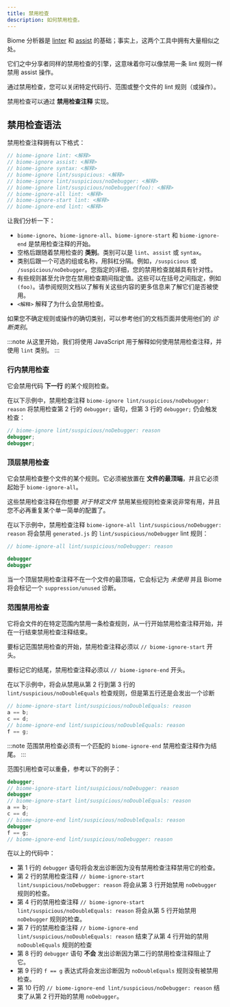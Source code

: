 ```yaml
---
title: 禁用检查
description: 如何禁用检查。
---
```


Biome 分析器是 [linter](/linter) 和 [assist](/assist) 的基础；事实上，这两个工具中拥有大量相似之处。

它们之中分享者同样的禁用检查的引擎，这意味着你可以像禁用一条 lint 规则一样禁用 assist 操作。

通过禁用检查，您可以关闭特定代码行、范围或整个文件的 lint 规则（或操作）。

禁用检查可以通过 **禁用检查注释** 实现。

## 禁用检查语法

禁用检查注释拥有以下格式：

```js
// biome-ignore lint: <解释>
// biome-ignore assist: <解释>
// biome-ignore syntax: <解释>
// biome-ignore lint/suspicious: <解释>
// biome-ignore lint/suspicious/noDebugger: <解释>
// biome-ignore lint/suspicious/noDebugger(foo): <解释>
// biome-ignore-all lint: <解释>
// biome-ignore-start lint: <解释>
// biome-ignore-end lint: <解释>
```

让我们分析一下：

- `biome-ignore`、`biome-ignore-all`、`biome-ignore-start` 和 `biome-ignore-end` 是禁用检查注释的开始。
- 空格后跟随着禁用检查的 **类别**。类别可以是 `lint`、`assist` 或 `syntax`。
- 类别后跟一个可选的组或名称，用斜杠分隔。例如，`/suspicious` 或 `/suspicious/noDebugger`。您指定的详细，您的禁用检查就越具有针对性。
- 有些规则甚至允许您在禁用检查期间指定值。这些可以在括号之间指定，例如 `(foo)`。请参阅规则文档以了解有关这些内容的更多信息来了解它们是否被使用。
- `<解释>` 解释了为什么会禁用检查。

如果您不确定规则或操作的确切类别，可以参考他们的文档页面并使用他们的 *诊断类别*。

:::note
从这里开始，我们将使用 JavaScript 用于解释如何使用禁用检查注释，并使用 `lint` 类别。
:::


### 行内禁用检查

它会禁用代码 **下一行** 的某个规则检查。

在以下示例中，禁用检查注释 `biome-ignore lint/suspicious/noDebugger: reason` 将禁用检查第 2 行的 `debugger;` 语句，但第 3 行的 `debugger;` 仍会触发检查：

```js title="file.js" ins={1}
// biome-ignore lint/suspicious/noDebugger: reason
debugger;
debugger;
```

### 顶层禁用检查

它会禁用检查整个文件的某个规则。它必须被放置在 **文件的最顶端**，并且它必须起始于 `biome-ignore-all`。

这些禁用检查注释在你想要 *对于特定文件* 禁用某些规则检查来说非常有用，并且您不必再重复某个单一简单的配置了。

在以下示例中，禁用检查注释 `biome-ignore-all lint/suspicious/noDebugger: reason` 将会禁用 `generated.js` 的 `lint/suspicious/noDebugger` lint 规则：

```js title="generated.js" ins={1}
// biome-ignore-all lint/suspicious/noDebugger: reason

debugger
debugger

```

当一个顶层禁用检查注释不在一个文件的最顶端，它会标记为 *未使用* 并且 Biome 将会标记一个 `suppression/unused` 诊断。

### 范围禁用检查

它将会文件的在特定范围内禁用一条检查规则，从一行开始禁用检查注释开始，并在一行结束禁用检查注释结束。

要标记范围禁用检查的开始，禁用检查注释必须以 `// biome-ignore-start` 开头。

要标记它的结尾，禁用检查注释必须以 `// biome-ignore-end` 开头。

在以下示例中，将会从禁用从第 2 行到第 3 行的 `lint/suspicious/noDoubleEquals` 检查规则，但是第五行还是会发出一个诊断

```js name="file.js" ins={1} ins={4}
// biome-ignore-start lint/suspicious/noDoubleEquals: reason
a == b;
c == d;
// biome-ignore-end lint/suspicious/noDoubleEquals: reason
f == g;
```

:::note
范围禁用检查必须有一个匹配的 `biome-ignore-end` 禁用检查注释作为结尾。
:::

范围引用检查可以重叠，参考以下的例子：

```js name="file.js"
debugger;
// biome-ignore-start lint/suspicious/noDebugger: reason
debugger
// biome-ignore-start lint/suspicious/noDoubleEquals: reason
a == b;
c == d;
// biome-ignore-end lint/suspicious/noDoubleEquals: reason
debugger
f == g;
// biome-ignore-end lint/suspicious/noDebugger: reason
```

在以上的代码中：

- 第 1 行的 `debugger` 语句将会发出诊断因为没有禁用检查注释禁用它的检查。
- 第 2 行的禁用检查注释 `// biome-ignore-start lint/suspicious/noDebugger: reason` 将会从第 3 行开始禁用 `noDebugger` 规则的检查。
- 第 4 行的禁用检查注释 `// biome-ignore-start lint/suspicious/noDoubleEquals: reason` 将会从第 5 行开始禁用 `noDebugger` 规则的检查。
- 第 7 行的禁用检查注释 `// biome-ignore-end lint/suspicious/noDoubleEquals: reason` 结束了从第 4 行开始的禁用 `noDoubleEquals` 规则的检查
- 第 8 行的 `debugger` 语句 **不会** 发出诊断因为第二行的禁用检查注释阻止了它。
- 第 9 行的 `f == g` 表达式将会发出诊断因为 `noDoubleEquals` 规则没有被禁用检查。
- 第 10 行的 `// biome-ignore-end lint/suspicious/noDebugger: reason` 结束了从第 2 行开始的禁用 `noDebugger`。


